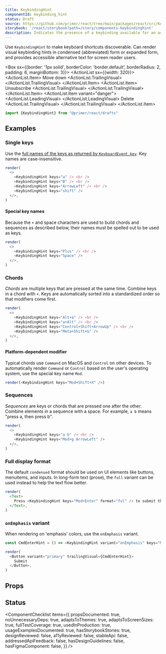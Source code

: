```yaml
---
title: KeybindingHint
componentId: keybinding_hint
status: Draft
source: https://github.com/primer/react/tree/main/packages/react/src/KeybindingHint
storybook: '/react/storybook?path=/story/components-keybindinghint'
description: Indicates the presence of a keybinding available for an action.
---
```



Use `KeybindingHint` to make keyboard shortcuts discoverable. Can render visual keybinding hints in condensed (abbreviated) form or expanded form, and provides accessible alternative text for screen reader users.

<Box sx={{border: '1px solid', borderColor: 'border.default', borderRadius: 2, padding: 6, marginBottom: 3}}>
  <ActionList sx={{width: 320}}>
    <ActionList.Item>
      Move down
      <ActionList.TrailingVisual>
        <KeybindingHint keys="Mod+ArrowDown" />
      </ActionList.TrailingVisual>
    </ActionList.Item>
    <ActionList.Item>
      Unsubscribe
      <ActionList.TrailingVisual>
        <KeybindingHint keys="i j" />
      </ActionList.TrailingVisual>
    </ActionList.Item>
    <ActionList.Item variant="danger">
      <ActionList.LeadingVisual>
        <TrashIcon />
      </ActionList.LeadingVisual>
      Delete
      <ActionList.TrailingVisual>
        <KeybindingHint keys="Mod+Shift+Delete" />
      </ActionList.TrailingVisual>
    </ActionList.Item>
  </ActionList>
</Box>

```js
import {KeybindingHint} from "@primer/react/drafts"
```

## Examples

### Single keys

Use the [full names of the keys as returned by `KeyboardEvent.key`](https://developer.mozilla.org/en-US/docs/Web/API/UI_Events/Keyboard_event_key_values). Key names are case-insensitive.

```javascript live noinline
render(
  <>
    <KeybindingHint keys="a" /> <br />
    <KeybindingHint keys="B" /> <br />
    <KeybindingHint keys="ArrowLeft" /> <br />
    <KeybindingHint keys="shift" />
  </>,
)
```

#### Special key names

Because the `+` and space characters are used to build chords and sequences as described below, their names must be spelled out to be used as keys.

```javascript live noinline
render(
  <>
    <KeybindingHint keys="Plus" /> <br />
    <KeybindingHint keys="Space" />
  </>,
)
```

### Chords

_Chords_ are multiple keys that are pressed at the same time. Combine keys in a chord with `+`. Keys are automatically sorted into a standardized order so that modifiers come first.

```javascript live noinline
render(
  <>
    <KeybindingHint keys="Alt+a" /> <br />
    <KeybindingHint keys="a+Alt" /> <br />
    <KeybindingHint keys="Control+Shift+ArrowUp" /> <br />
    <KeybindingHint keys="Meta+Shift+&" />
  </>,
)
```

#### Platform-dependent modifier

Typical chords use `Command` on MacOS and `Control` on other devices. To automatically render `Command` or `Control` based on the user's operating system, use the special key name `Mod`.

```javascript live noinline
render(<KeybindingHint keys="Mod+Shift+X" />)
```

### Sequences

_Sequences_ are keys or chords that are pressed one after the other. Combine elements in a sequence with a space. For example, `a b` means "press a, then press b".

```javascript live noinline
render(
  <>
    <KeybindingHint keys="a b" /> <br />
    <KeybindingHint keys="Mod+g ArrowLeft" />
  </>,
)
```

### Full display format

The default `condensed` format should be used on UI elements like buttons, menuitems, and inputs. In long-form text (prose), the `full` variant can be used instead to help the text flow better.

```javascript live noinline
render(
  <Text>
    Press <KeybindingHint keys="Mod+Enter" format="ful" /> to submit the form.
  </Text>,
)
```

### `onEmphasis` variant

When rendering on 'emphasis' colors, use the `onEmphasis` variant.

```javascript live noinline
const CmdEnterHint = () => <KeybindingHint variant="onEmphasis" keys="Mod+Enter" />

render(
  <Button variant="primary" trailingVisual={CmdEnterHint}>
    Submit
  </Button>,
)
```

## Props

<ComponentProps data={data} />

## Status

<ComponentChecklist
  items={{
    propsDocumented: true,
    noUnnecessaryDeps: true,
    adaptsToThemes: true,
    adaptsToScreenSizes: true,
    fullTestCoverage: true,
    usedInProduction: true,
    usageExamplesDocumented: true,
    hasStorybookStories: true,
    designReviewed: false,
    a11yReviewed: false,
    stableApi: false,
    addressedApiFeedback: false,
    hasDesignGuidelines: false,
    hasFigmaComponent: false,
  }}
/>

